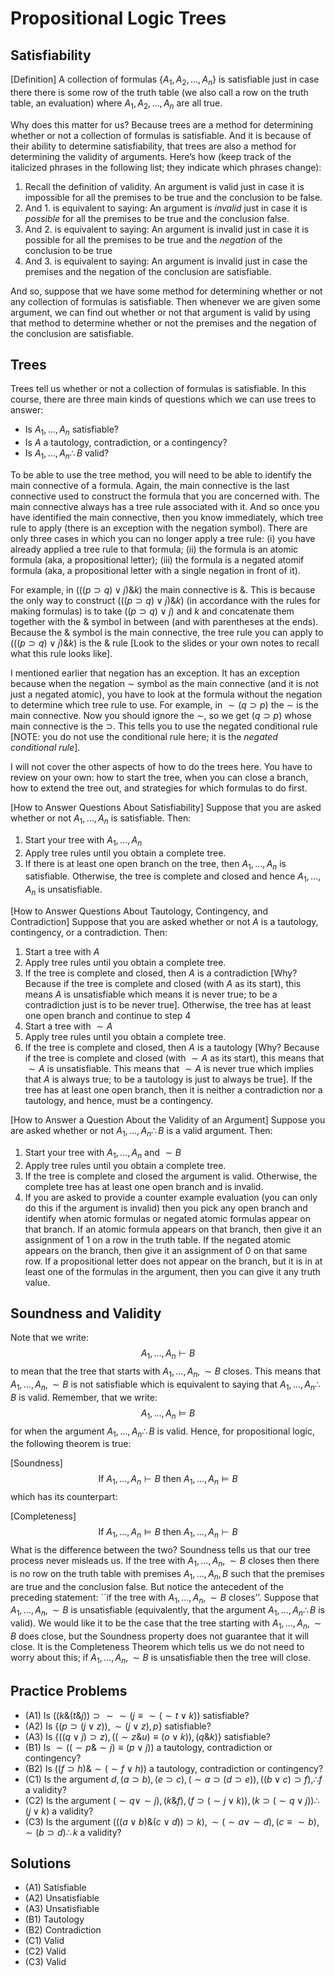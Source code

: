 # Propositional Logic Trees

## Satisfiability

[Definition] A collection of formulas $\{A_1,A_2,\ldots,A_n\}$ is satisfiable just in case there there is some row of the truth table (we also call a row on the truth table, an evaluation) where $A_1,A_2,\ldots,A_n$ are all true. 

Why does this matter for us? Because trees are a method for determining whether or not a collection of formulas is satisfiable. And it is because of their ability to determine satisfiability, that trees are also a method for determining the validity of arguments. Here's how (keep track of the italicized phrases in the following list; they indicate which phrases change):

1. Recall the definition of validity. An argument is valid just in case it is impossible for all the premises to be true and the conclusion to be false.
2. And 1. is equivalent to saying: An argument is *invalid* just in case it is *possible* for all the premises to be true and the conclusion false.
3. And 2. is equivalent to saying: An argument is invalid just in case it is possible for all the premises to be true and the *negation* of the conclusion to be true 
4. And 3. is equivalent to saying: An argument is invalid just in case the premises and the negation of the conclusion are satisfiable.

And so, suppose that we have some method for determining whether or not any collection of formulas is satisfiable. Then whenever we are given some argument, we can find out whether or not that argument is valid by using that method to determine whether or not the premises and the negation of the conclusion are satisfiable.

## Trees

Trees tell us whether or not a collection of formulas is satisfiable. In this course, there are three main kinds of questions which we can use trees to answer:

- Is $A_1,\ldots,A_n$ satisfiable?
- Is $A$ a tautology, contradiction, or a contingency?
- Is $A_1,\ldots,A_n \therefore B$ valid?

To be able to use the tree method, you will need to be able to identify the main connective of a formula. Again, the main connective is the last connective used to construct the formula that you are concerned with. The main connective always has a tree rule associated with it. And so once you have identified the main connective, then you know immediately, which tree rule to apply (there is an exception with the negation symbol). There are only three cases in which you can no longer apply a tree rule: (i) you have already applied a tree rule to that formula; (ii) the formula is an atomic formula (aka, a propositional letter); (iii) the formula is a negated atomif formula (aka, a propositional letter with a single negation in front of it). 

For example, in $(((p \supset q) \lor j) \& k)$ the main connective is $\&$. This is because the only way to construct $(((p \supset q) \lor j) \& k)$ (in accordance with the rules for making formulas) is to take $((p \supset q) \lor j)$ and $k$ and concatenate them together with the $\&$ symbol in between (and with parentheses at the ends). Because the $\&$ symbol is the main connective, the tree rule you can apply to $(((p \supset q) \lor j) \& k)$ is the $\&$ rule [Look to the slides or your own notes to recall what this rule looks like].

I mentioned earlier that negation has an exception. It has an exception because when the negation $\sim$ symbol as the main connective (and it is not just a negated atomic), you have to look at the formula without the negation to determine which tree rule to use. For example, in $\sim (q \supset p)$ the $\sim$ is the main connective. Now you should ignore the $\sim$, so we get $(q \supset p)$ whose main connective is the $\supset$. This tells you to use the negated conditional rule [NOTE: you do not use the conditional rule here; it is the *negated conditional rule*].

I will not cover the other aspects of how to do the trees here. You have to review on your own: how to start the tree, when you can close a branch, how to extend the tree out, and strategies for which formulas to do first.

[How to Answer Questions About Satisfiability] Suppose that you are asked whether or not $A_1,\ldots,A_n$ is satisfiable. Then:

1. Start your tree with $A_1,\ldots,A_n$
2. Apply tree rules until you obtain a complete tree.
3. If there is at least one open branch on the tree, then $A_1,\ldots,A_n$ is satisfiable. Otherwise, the tree is complete and closed and hence $A_1,\ldots,A_n$ is unsatisfiable.

[How to Answer Questions About Tautology, Contingency, and Contradiction] Suppose that you are asked whether or not $A$ is a tautology, contingency, or a contradiction. Then:

1. Start a tree with $A$
2. Apply tree rules until you obtain a complete tree.
3. If the tree is complete and closed, then $A$ is a contradiction [Why? Because if the tree is complete and closed (with $A$ as its start), this means $A$ is unsatisfiable which means it is never true; to be a contradiction just is to be never true]. Otherwise, the tree has at least one open branch and continue to step 4
4. Start a tree with $\sim A$
5. Apply tree rules until you obtain a complete tree.
6. If the tree is complete and closed, then $A$ is a tautology [Why? Because if the tree is complete and closed (with $\sim A$ as its start), this means that $\sim A$ is unsatisfiable. This means that $\sim A$ is never true which implies that $A$ is always true; to be a tautology is just to always be true]. If the tree has at least one open branch, then it is neither a contradiction nor a tautology, and hence, must be a contingency.

[How to Answer a Question About the Validity of an Argument] Suppose you are asked whether or not $A_1,\ldots,A_n \therefore B$ is a valid argument. Then:

1. Start your tree with $A_1,\ldots,A_n$ and $\sim B$
2. Apply tree rules until you obtain a complete tree.
3. If the tree is complete and closed the argument is valid. Otherwise, the complete tree has at least one open branch and is invalid. 
4. If you are asked to provide a counter example evaluation (you can only do this if the argument is invalid) then you pick any open branch and identify when atomic formulas or negated atomic formulas appear on that branch. If an atomic formula appears on that branch, then give it an assignment of $1$ on a row in the truth table. If the negated atomic appears on the branch, then give it an assignment of $0$ on that same row. If a propositional letter does not appear on the branch, but it is in at least one of the formulas in the argument, then you can give it any truth value.

## Soundness and Validity
Note that we write:
$$
A_1,\ldots,A_n \vdash B
$$
to mean that the tree that starts with $A_1,\ldots,A_n, \sim B$ closes. This means that $A_1,\ldots,A_n, \sim B$ is not satisfiable which is equivalent to saying that $A_1,\ldots,A_n \therefore B$ is valid. Remember, that we write:
$$
A_1,\ldots,A_n \vDash B
$$
for when the argument $A_1,\ldots,A_n \therefore B$ is valid. Hence, for propositional logic, the following theorem is true:

[Soundness]
$$
        \text{If } A_1,\ldots, A_n \vdash B \text{ then } A_1,\ldots, A_n \vDash B
$$
which has its counterpart:

[Completeness]
$$
        \text{If } A_1,\ldots, A_n \vDash B \text{ then } A_1,\ldots, A_n \vdash B
$$
What is the difference between the two? Soundness tells us that our tree process never misleads us. If the tree with $A_1,\ldots,A_n, \sim B$ closes then there is no row on the truth table with premises $A_1,\ldots,A_n, B$ such that the premises are true and the conclusion false. But notice the antecedent of  the preceding statement: ``if the tree with $A_1,\ldots,A_n,\sim B$ closes''. Suppose that $A_1,\ldots,A_n, \sim B$ is unsatisfiable (equivalently, that the argument $A_1,\ldots,A_n \therefore B$ is valid). We would like it to be the case that the tree starting with $A_1,\ldots,A_n,\sim B$ does close, but the Soundness property does not guarantee that it will close. It is the Completeness Theorem which tells us we do not need to worry about this; if $A_1,\ldots,A_n, \sim B$ is unsatisfiable then the tree will close.

## Practice Problems

- (A1) Is $((k \& (t \& j)) \supset \sim \sim (j \equiv \sim (\sim t \lor k))$ satisfiable?
- (A2) Is $\{(p \supset (j \lor z)), \sim (j \lor z), p\}$ satisfiable?
- (A3) Is $\{((q \lor j) \supset z), ((\sim z \& u) \equiv (o \lor k)), (q \& k)\}$ satisfiable?
- (B1) Is $\sim ((\sim p \& \sim j) \equiv (p \lor j))$ a tautology, contradiction or contingency?
- (B2) Is $((f \supset h) \& \sim(\sim f \lor h))$ a tautology, contradiction or contingency?
- (C1) Is the argument $d, (a \supset b), (e \supset c), (\sim a \supset (d \supset e)), ((b \lor c) \supset f), \therefore f$ a validity?
- (C2) Is the argument $(\sim q \lor \sim j),(k \& f), (f \supset (\sim j \lor k)), (k \supset (\sim q \lor j)) \therefore (j \lor k)$ a validity?
- (C3) Is the argument $(((a \lor b) \& (c \lor d)) \supset k), \sim(\sim a \lor \sim d), (c \equiv \sim b), \sim (b \supset d) \therefore k$ a validity?

## Solutions

- (A1) Satisfiable
- (A2) Unsatisfiable
- (A3) Unsatisfiable
- (B1) Tautology
- (B2) Contradiction
- (C1) Valid
- (C2) Valid
- (C3) Valid


